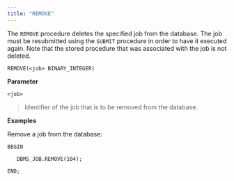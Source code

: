```yaml
---
title: "REMOVE"
---
```


The `REMOVE` procedure deletes the specified job from the database. The job must be resubmitted using the `SUBMIT` procedure in order to have it executed again. Note that the stored procedure that was associated with the job is not deleted.

`REMOVE(<job> BINARY_INTEGER)`

**Parameter**

`<job>`

> Identifier of the job that is to be removed from the database.

**Examples**

Remove a job from the database:

``` text
BEGIN

   DBMS_JOB.REMOVE(104);

END;
```
